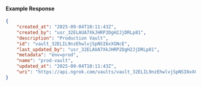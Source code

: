 #### Example Response

```json
{
	"created_at": "2025-09-04T10:11:43Z",
	"created_by": "usr_32ELAUA7XkJHRP2DgH2JjDRLp81",
	"description": "Production Vault",
	"id": "vault_32ELIL9nzEhwlvjSpNSI6xXGNcE",
	"last_updated_by": "usr_32ELAUA7XkJHRP2DgH2JjDRLp81",
	"metadata": "env=prod",
	"name": "prod-vault",
	"updated_at": "2025-09-04T10:11:43Z",
	"uri": "https://api.ngrok.com/vaults/vault_32ELIL9nzEhwlvjSpNSI6xXGNcE"
}
```
